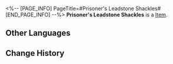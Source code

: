 <%-- [PAGE_INFO]
PageTitle=#Prisoner's Leadstone Shackles#
[END_PAGE_INFO] --%>
{{Item Infobox
|id          = 61162
|image       = Item Prisoner's Leadstone Shackles.png
|type        = 
|invCategory = Relics
|rarity      = 5
|effect      = 
|description = Heavy shackles that tightly bind the evildoer's hands with steel needles pinning into the wrists, preventing the vicious claws from doing harm again.
|source1     = [[Cavern of Corrosion: Fyxestroll Garden]]
}}
'''Prisoner's Leadstone Shackles''' is a [[Item]].

==Other Languages==
{{Other Languages
|en   = Prisoner's Leadstone Shackles
|zhs  = 系囚的铅石梏铐
|zht  = 繫囚的鉛石梏銬
|ja   = 囚人の鉛の手枷
|ko   = 죄수의 납석 수갑
|es   = Esposas de plomo y piedra del prisionero
|fr   = Menottes de prisonnier
|ru   = Свинцовые кандалы пленника
|th   = Prisoner's Leadstone Shackles
|vi   = Cùm Đá Tù Nhân
|de   = Bleisteinschellen der Gefangenen
|id   = Prisoner's Leadstone Shackles
|pt   = Grilhões de Pedra do Prisioneiro
}}

==Change History==
{{Change History|2.0}}